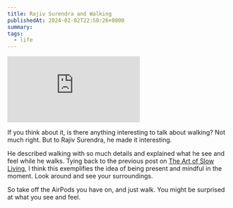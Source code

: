 ```yaml
---
title: Rajiv Surendra and Walking
publishedAt: 2024-02-02T22:50:26+0800
summary:
tags:
  - life
---
```


<Embed src="https://www.youtube.com/embed/J8ekcTmj9SI?si=OtN0zfQwFNWlFumx" />

If you think about it, is there anything interesting to talk about walking? Not much right. But to Rajiv Surendra, he made it interesting.

He described walking with so much details and explained what he see and feel while he walks. Tying back to the previous post on [The Art of Slow Living](https://weichun.xyz/blog/the-art-of-slow-living), I think this exemplifies the idea of being present and mindful in the moment. Look around and see your surroundings.

So take off the AirPods you have on, and just walk. You might be surprised at what you see and feel.
